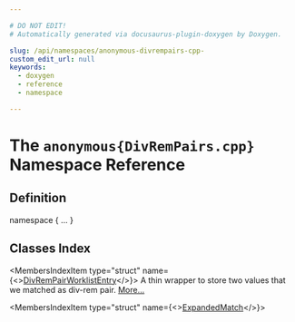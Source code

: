 ```yaml
---

# DO NOT EDIT!
# Automatically generated via docusaurus-plugin-doxygen by Doxygen.

slug: /api/namespaces/anonymous-divrempairs-cpp-
custom_edit_url: null
keywords:
  - doxygen
  - reference
  - namespace

---
```





# The `anonymous{DivRemPairs.cpp}` Namespace Reference

<DoxygenPage pluginConfig={pluginConfig}>



## Definition

<CodeBlock>namespace &#123; ... &#125;</CodeBlock>

## Classes Index

<MembersIndex>

<MembersIndexItem
  type="struct"
  name={<><a href="/docs/api/structs/anonymous-namespace-divrempairs-cpp-/divrempairworklistentry">DivRemPairWorklistEntry</a></>}>
A thin wrapper to store two values that we matched as div-rem pair. <a href="/docs/api/structs/anonymous-namespace-divrempairs-cpp-/divrempairworklistentry/#details">More...</a>
</MembersIndexItem>

<MembersIndexItem
  type="struct"
  name={<><a href="/docs/api/structs/anonymous-namespace-divrempairs-cpp-/expandedmatch">ExpandedMatch</a></>}>
</MembersIndexItem>

</MembersIndex>


</DoxygenPage>
